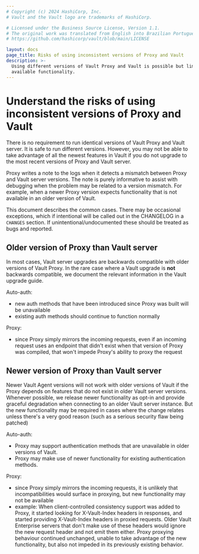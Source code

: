 ```yaml
---
# Copyright (c) 2024 HashiCorp, Inc.
# Vault and the Vault logo are trademarks of HashiCorp.

# Licensed under the Business Source License, Version 1.1.
# The original work was translated from English into Brazilian Portuguese.
# https://github.com/hashicorp/vault/blob/main/LICENSE

layout: docs
page_title: Risks of using inconsistent versions of Proxy and Vault
description: >-
  Using different versions of Vault Proxy and Vault is possible but limits the
  available functionality.
---
```



# Understand the risks of using inconsistent versions of Proxy and Vault

There is no requirement to run identical versions of Vault Proxy and Vault server.
It is safe to run different versions. However, you may not be able to take
advantage of all the newest features in Vault if you do not upgrade to
the most recent versions of Proxy and Vault server.

Proxy writes a note to the logs when it detects a mismatch between
Proxy and Vault server versions. The note is purely informative to assist
with debugging when the problem may be related to a version mismatch.
For example, when a newer Proxy version expects functionality that is
not available in an older version of Vault.

This document describes the common cases.  There may be occasional exceptions, which if intentional will be called out in the CHANGELOG in a `CHANGES` section.  If unintentional/undocumented these should be treated as bugs and reported.

## Older version of Proxy than Vault server

In most cases, Vault server upgrades are backwards compatible with
older versions of Vault Proxy. In the rare case where a Vault upgrade is
**not** backwards compatible, we document the relevant information in
the Vault upgrade guide.

Auto-auth:
- new auth methods that have been introduced since Proxy was built will be unavailable
- existing auth methods should continue to function normally

Proxy:
- since Proxy simply mirrors the incoming requests, even if an incoming request uses an endpoint that didn't exist when that version of Proxy was compiled, that won't impede Proxy's ability to proxy the request

## Newer version of Proxy than Vault server

Newer Vault Agent versions will not work with older versions of Vault if
the Proxy depends on features that do not exist in older Vault server
versions. Whenever possible, we release newer functionality as opt-in
and provide graceful degradation when connecting to an older Vault
server instance. But the new functionality may be required in cases
where the change relates  unless there's a very good reason (such as a
serious security flaw being patched)

Auto-auth:
- Proxy may support authentication methods that are unavailable in older versions of Vault.
- Proxy may make use of newer functionality for existing authentication methods.

Proxy:
- since Proxy simply mirrors the incoming requests, it is unlikely that incompatibilities would surface in proxying, but new functionality may not be available
- example: When client-controlled consistency support was added to Proxy, it started looking for X-Vault-Index headers in responses, and started providing X-Vault-Index headers in proxied requests.  Older Vault Enterprise servers that don't make use of these headers would ignore the new request header and not emit them either.  Proxy proxying behaviour continued unchanged, unable to take advantage of the new functionality, but also not impeded in its previously existing behavior.
